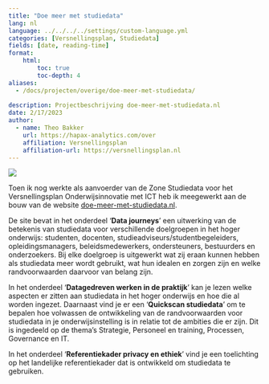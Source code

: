 ```yaml
---
title: "Doe meer met studiedata"
lang: nl
language: ../../../../settings/custom-language.yml
categories: [Versnellingsplan, Studiedata]
fields: [date, reading-time]
format:
    html:
        toc: true
        toc-depth: 4
aliases: 
  - /docs/projecten/overige/doe-meer-met-studiedata/
  
description: Projectbeschrijving doe-meer-met-studiedata.nl
date: 2/17/2023
author:
  - name: Theo Bakker 
    url: https://hapax-analytics.com/over
    affiliation: Versnellingsplan
    affiliation-url: https://versnellingsplan.nl
---
```


![](images/image-1451641926.png)

Toen ik nog werkte als aanvoerder van de Zone Studiedata voor het Versnellingsplan Onderwijsinnovatie met ICT heb ik meegewerkt aan de bouw van de website [doe-meer-met-studiedata.nl](https://doe-meer-met-studiedata.nl).

De site bevat in het onderdeel '**Data journeys**' een uitwerking van de betekenis van studiedata voor verschillende doelgroepen in het hoger onderwijs: studenten, docenten, studieadviseurs/studentbegeleiders, opleidingsmanagers, beleidsmedewerkers, ondersteuners, bestuurders en onderzoekers. Bij elke doelgroep is uitgewerkt wat zij eraan kunnen hebben als studiedata meer wordt gebruikt, wat hun idealen en zorgen zijn en welke randvoorwaarden daarvoor van belang zijn.

In het onderdeel '**Datagedreven werken in de praktijk**' kan je lezen welke aspecten er zitten aan studiedata in het hoger onderwijs en hoe die al worden ingezet. Daarnaast vind je er een '**Quickscan studiedata**' om te bepalen hoe volwassen de ontwikkeling van de randvoorwaarden voor studiedata in je onderwijsinstelling is in relatie tot de ambities die er zijn. Dit is ingedeeld op de thema's Strategie, Personeel en training, Processen, Governance en IT.

In het onderdeel '**Referentiekader privacy en ethiek**' vind je een toelichting op het landelijke referentiekader dat is ontwikkeld om studiedata te gebruiken.
